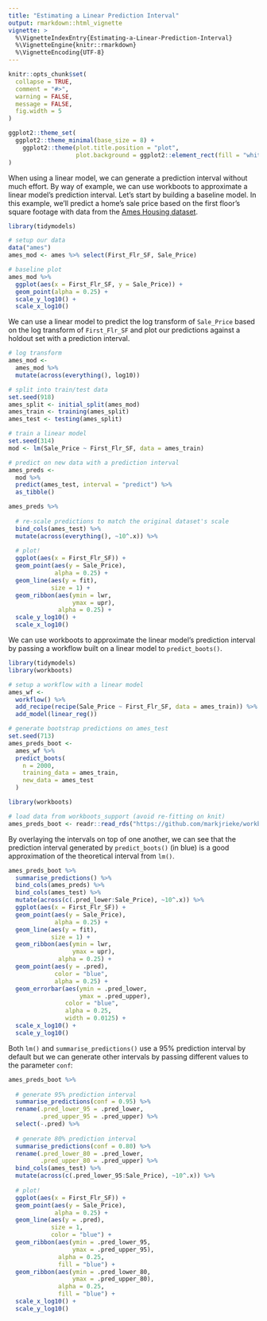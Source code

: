 ```yaml
---
title: "Estimating a Linear Prediction Interval"
output: rmarkdown::html_vignette
vignette: >
  %\VignetteIndexEntry{Estimating-a-Linear-Prediction-Interval}
  %\VignetteEngine{knitr::rmarkdown}
  %\VignetteEncoding{UTF-8}
---
```


```r
knitr::opts_chunk$set(
  collapse = TRUE,
  comment = "#>",
  warning = FALSE,
  message = FALSE,
  fig.width = 5
)

ggplot2::theme_set(
  ggplot2::theme_minimal(base_size = 8) +
    ggplot2::theme(plot.title.position = "plot",
                   plot.background = ggplot2::element_rect(fill = "white", color = "white"))
)
```

When using a linear model, we can generate a prediction interval without much effort. By way of example, we can use workboots to approximate a linear model's prediction interval. Let's start by building a baseline model. In this example, we'll predict a home's sale price based on the first floor's square footage with data from the [Ames Housing dataset](https://modeldata.tidymodels.org/reference/ames.html).

```r
library(tidymodels)

# setup our data
data("ames")
ames_mod <- ames %>% select(First_Flr_SF, Sale_Price)

# baseline plot
ames_mod %>%
  ggplot(aes(x = First_Flr_SF, y = Sale_Price)) +
  geom_point(alpha = 0.25) +
  scale_y_log10() +
  scale_x_log10()
```

We can use a linear model to predict the log transform of `Sale_Price` based on the log transform of `First_Flr_SF` and plot our predictions against a holdout set with a prediction interval.

```r
# log transform
ames_mod <- 
  ames_mod %>%
  mutate(across(everything(), log10))

# split into train/test data
set.seed(918)
ames_split <- initial_split(ames_mod)
ames_train <- training(ames_split)
ames_test <- testing(ames_split)

# train a linear model
set.seed(314)
mod <- lm(Sale_Price ~ First_Flr_SF, data = ames_train)

# predict on new data with a prediction interval
ames_preds <- 
  mod %>%
  predict(ames_test, interval = "predict") %>%
  as_tibble()

ames_preds %>%
  
  # re-scale predictions to match the original dataset's scale
  bind_cols(ames_test) %>%
  mutate(across(everything(), ~10^.x)) %>%
  
  # plot!
  ggplot(aes(x = First_Flr_SF)) +
  geom_point(aes(y = Sale_Price),
             alpha = 0.25) +
  geom_line(aes(y = fit),
            size = 1) +
  geom_ribbon(aes(ymin = lwr,
                  ymax = upr),
              alpha = 0.25) +
  scale_y_log10() +
  scale_x_log10()
```

We can use workboots to approximate the linear model's prediction interval by passing a workflow built on a linear model to `predict_boots()`.

```r
library(tidymodels)
library(workboots)

# setup a workflow with a linear model
ames_wf <-
  workflow() %>%
  add_recipe(recipe(Sale_Price ~ First_Flr_SF, data = ames_train)) %>%
  add_model(linear_reg())

# generate bootstrap predictions on ames_test
set.seed(713)
ames_preds_boot <-
  ames_wf %>%
  predict_boots(
    n = 2000,
    training_data = ames_train,
    new_data = ames_test
  )
```

```r
library(workboots)

# load data from workboots_support (avoid re-fitting on knit)
ames_preds_boot <- readr::read_rds("https://github.com/markjrieke/workboots_support/blob/main/data/ames_preds_boot.rds?raw=true")
```

By overlaying the intervals on top of one another, we can see that the prediction interval generated by `predict_boots()` (in blue) is a good approximation of the theoretical interval from `lm()`. 

```r
ames_preds_boot %>%
  summarise_predictions() %>%
  bind_cols(ames_preds) %>%
  bind_cols(ames_test) %>%
  mutate(across(c(.pred_lower:Sale_Price), ~10^.x)) %>%
  ggplot(aes(x = First_Flr_SF)) +
  geom_point(aes(y = Sale_Price), 
             alpha = 0.25) +
  geom_line(aes(y = fit),
            size = 1) +
  geom_ribbon(aes(ymin = lwr,
                  ymax = upr),
              alpha = 0.25) +
  geom_point(aes(y = .pred),
             color = "blue",
             alpha = 0.25) +
  geom_errorbar(aes(ymin = .pred_lower,
                    ymax = .pred_upper),
                color = "blue",
                alpha = 0.25,
                width = 0.0125) +
  scale_x_log10() +
  scale_y_log10()
```

Both `lm()` and `summarise_predictions()` use a 95% prediction interval by default but we can generate other intervals by passing different values to the parameter `conf`:

```r
ames_preds_boot %>%
  
  # generate 95% prediction interval
  summarise_predictions(conf = 0.95) %>%
  rename(.pred_lower_95 = .pred_lower,
         .pred_upper_95 = .pred_upper) %>%
  select(-.pred) %>%
  
  # generate 80% prediction interval
  summarise_predictions(conf = 0.80) %>%
  rename(.pred_lower_80 = .pred_lower,
         .pred_upper_80 = .pred_upper) %>%
  bind_cols(ames_test) %>%
  mutate(across(c(.pred_lower_95:Sale_Price), ~10^.x)) %>%
  
  # plot!
  ggplot(aes(x = First_Flr_SF)) +
  geom_point(aes(y = Sale_Price),
             alpha = 0.25) +
  geom_line(aes(y = .pred),
            size = 1,
            color = "blue") +
  geom_ribbon(aes(ymin = .pred_lower_95,
                  ymax = .pred_upper_95),
              alpha = 0.25,
              fill = "blue") +
  geom_ribbon(aes(ymin = .pred_lower_80,
                  ymax = .pred_upper_80),
              alpha = 0.25,
              fill = "blue") +
  scale_x_log10() +
  scale_y_log10()
```



